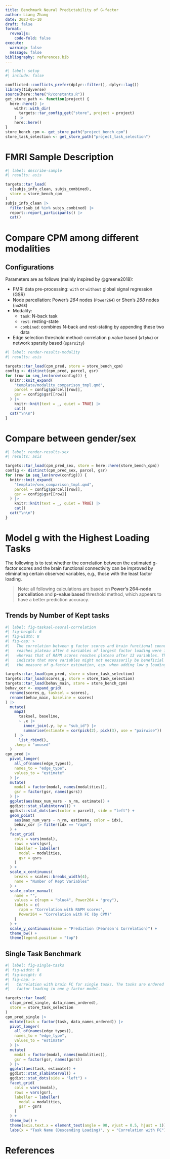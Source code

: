 ```yaml
---
title: Benchmark Neural Predictability of G-factor
author: Liang Zhang
date: 2023-05-10
draft: false
format:
  revealjs:
    code-fold: false
execute:
  warning: false
  message: false
bibliography: references.bib
---
```


```r
#| label: setup
#| include: false

conflicted::conflicts_prefer(dplyr::filter(), dplyr::lag())
library(tidyverse)
source(here::here("R/constants.R"))
get_store_path <- function(project) {
  here::here() |>
    withr::with_dir(
      targets::tar_config_get("store", project = project)
    ) |>
    here::here()
}
store_bench_cpm <- get_store_path("project_bench_cpm")
store_task_selection <- get_store_path("project_task_selection")
```

# FMRI Sample Description

```r
#| label: describe-sample
#| results: asis

targets::tar_load(
  c(subjs_info_clean, subjs_combined),
  store = store_bench_cpm
)
subjs_info_clean |>
  filter(sub_id %in% subjs_combined) |>
  report::report_participants() |>
  cat()
```

# Compare CPM among different modalities

## Configurations {.smaller}

Parameters are as follows (mainly inspired by @greene2018):

-   FMRI data pre-processing: `with` or `without` global signal regression (GSR)
-   Node parcellation: Power's *264* nodes (`Power264`) or Shen's *268* nodes (`nn268`)
-   Modality:
    -   `task`: N-back task
    -   `rest`: resting-state
    -   `combined`: combines N-back and rest-stating by appending these two data
-   Edge selection threshold method: correlation p.value based (`alpha`) or network sparsity based (`sparsity`)

```r
#| label: render-results-modality
#| results: asis

targets::tar_load(cpm_pred, store = store_bench_cpm)
config <- distinct(cpm_pred, parcel, gsr)
for (row in seq_len(nrow(config))) {
  knitr::knit_expand(
    "template/modality_comparison_tmpl.qmd",
    parcel = config$parcel[[row]],
    gsr = config$gsr[[row]]
  ) |>
    knitr::knit(text = _, quiet = TRUE) |>
    cat()
  cat("\n\n")
}
```

# Compare between gender/sex

```r
#| label: render-results-sex
#| results: asis

targets::tar_load(cpm_pred_sex, store = here::here(store_bench_cpm))
config <- distinct(cpm_pred_sex, parcel, gsr)
for (row in seq_len(nrow(config))) {
  knitr::knit_expand(
    "template/sex_comparison_tmpl.qmd",
    parcel = config$parcel[[row]],
    gsr = config$gsr[[row]]
  ) |>
    knitr::knit(text = _, quiet = TRUE) |>
    cat()
  cat("\n\n")
}
```

# Model g with the Highest Loading Tasks

The following is to test whether the correlation between the estimated g-factor scores and the brain functional connectivity can be improved by eliminating certain observed variables, e.g., those with the least factor loading.

> Note: all following calculations are based on **Power's 264-node parcellation** and **p-value based** threshold method, which appears to have a better prediction accuracy.

## Trends by Number of Kept tasks  {.smaller}

```r
#| label: fig-tasksel-neural-correlation
#| fig-height: 6
#| fig-width: 8
#| fig-cap: >
#|   The correlation between g factor scores and brain functional connectivity
#|   reaches plateau after 6 variables of largest factor loading were included,
#|   whereas that of RAPM scores reaches plateau after 13 variables. This might
#|   indicate that more variables might not necesssarily be beneficial to
#|   the measure of g-factor estimation, esp. when adding low g loading tasks.

targets::tar_load(cpm_pred, store = store_task_selection)
targets::tar_load(scores_g, store = store_task_selection)
targets::tar_load(behav_main, store = store_bench_cpm)
behav_cor <- expand_grid(
  rename(scores_g, tasksel = scores),
  rename(behav_main, baseline = scores)
) |>
  mutate(
    map2(
      tasksel, baseline,
      ~ .x |>
        inner_join(.y, by = "sub_id") |>
        summarise(estimate = cor(pick(2), pick(3), use = "pairwise"))
    ) |>
      list_rbind(),
    .keep = "unused"
  )
cpm_pred |>
  pivot_longer(
    all_of(names(edge_types)),
    names_to = "edge_type",
    values_to = "estimate"
  ) |>
  mutate(
    modal = factor(modal, names(modalities)),
    gsr = factor(gsr, names(gsrs))
  ) |>
  ggplot(aes(max_num_vars - n_rm, estimate)) +
  ggdist::stat_slabinterval() +
  ggdist::stat_dots(aes(color = parcel), side = "left") +
  geom_point(
    aes(max_num_vars - n_rm, estimate, color = idx),
    behav_cor |> filter(idx == "rapm")
  ) +
  facet_grid(
    cols = vars(modal),
    rows = vars(gsr),
    labeller = labeller(
      modal = modalities,
      gsr = gsrs
    )
  ) +
  scale_x_continuous(
    breaks = scales::breaks_width(4),
    name = "Number of Kept Variables"
  ) +
  scale_color_manual(
    name = "",
    values = c(rapm = "blue4", Power264 = "grey"),
    labels = c(
      rapm = "Correlation with RAPM scores",
      Power264 = "Correlation with FC (by CPM)"
    )
  ) +
  scale_y_continuous(name = "Prediction (Pearson's Correlation)") +
  theme_bw() +
  theme(legend.position = "top")
```

## Single Task Benchmark

```r
#| label: fig-single-tasks
#| fig-width: 8
#| fig-height: 6
#| fig-cap: >
#|   Correlation with brain FC for single tasks. The tasks are ordered by the
#|   factor loading in one g factor model.

targets::tar_load(
  c(cpm_pred_single, data_names_ordered),
  store = store_task_selection
)
cpm_pred_single |>
  mutate(task = factor(task, data_names_ordered)) |>
  pivot_longer(
    all_of(names(edge_types)),
    names_to = "edge_type",
    values_to = "estimate"
  ) |>
  mutate(
    modal = factor(modal, names(modalities)),
    gsr = factor(gsr, names(gsrs))
  ) |>
  ggplot(aes(task, estimate)) +
  ggdist::stat_slabinterval() +
  ggdist::stat_dots(side = "left") +
  facet_grid(
    cols = vars(modal),
    rows = vars(gsr),
    labeller = labeller(
      modal = modalities,
      gsr = gsrs
    )
  ) +
  theme_bw() +
  theme(axis.text.x = element_text(angle = 90, vjust = 0.5, hjust = 1)) +
  labs(x = "Task Name (Descending Loading)", y = "Correlation with FC")
```

# References
